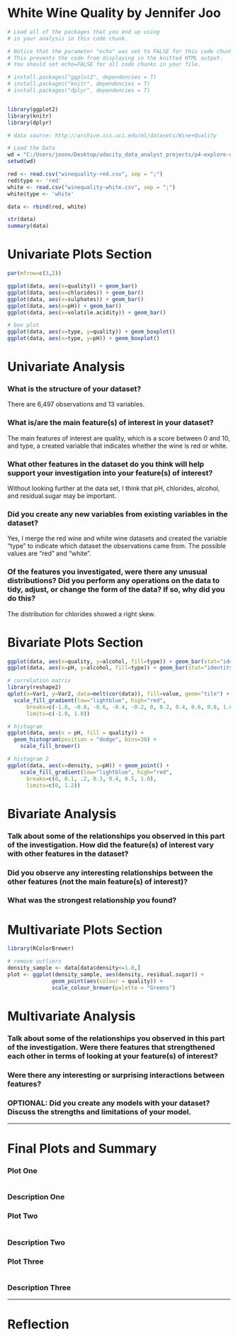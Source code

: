 White Wine Quality by Jennifer Joo
========================================================

```r
# Load all of the packages that you end up using
# in your analysis in this code chunk.

# Notice that the parameter "echo" was set to FALSE for this code chunk.
# This prevents the code from displaying in the knitted HTML output.
# You should set echo=FALSE for all code chunks in your file.

# install.packages("ggplot2", dependencies = T) 
# install.packages("knitr", dependencies = T)
# install.packages("dplyr", dependencies = T)


library(ggplot2)
library(knitr)
library(dplyr)
```

```r
# data source: http://archive.ics.uci.edu/ml/datasets/Wine+Quality

# Load the Data
wd = "C:/Users/joonn/Desktop/udacity_data_analyst_projects/p4-explore-data-in-r/"
setwd(wd)

red <- read.csv("winequality-red.csv", sep = ";")
red$type <- 'red'
white <- read.csv("winequality-white.csv", sep = ";")
white$type <- 'white'

data <- rbind(red, white)

str(data)
summary(data)

```

# Univariate Plots Section
```r

par(mfrow=c(3,2))

ggplot(data, aes(x=quality)) + geom_bar()
ggplot(data, aes(x=chlorides)) + geom_bar()
ggplot(data, aes(x=sulphates)) + geom_bar()
ggplot(data, aes(x=pH)) + geom_bar()
ggplot(data, aes(x=volatile.acidity)) + geom_bar()

# box plot
ggplot(data, aes(x=type, y=quality)) + geom_boxplot()
ggplot(data, aes(x=type, y=pH)) + geom_boxplot()

```

# Univariate Analysis

### What is the structure of your dataset?

There are 6,497 observations and 13 variables.

### What is/are the main feature(s) of interest in your dataset?

The main features of interest are quality, which is a score between 0 and 10, and type, a created variable that indicates whether the wine is red or white.

### What other features in the dataset do you think will help support your investigation into your feature(s) of interest?

Without looking further at the data set, I think that pH, chlorides, alcohol, and residual.sugar may be important.

### Did you create any new variables from existing variables in the dataset?

Yes, I merge the red wine and white wine datasets and created the variable "type" to indicate which dataset the observations came from.  The possible values are "red" and "white".

### Of the features you investigated, were there any unusual distributions? Did you perform any operations on the data to tidy, adjust, or change the form of the data? If so, why did you do this?

The distribution for chlorides showed a right skew.


# Bivariate Plots Section
```r

ggplot(data, aes(x=quality, y=alcohol, fill=type)) + geom_bar(stat="identity")
ggplot(data, aes(x=pH, y=alcohol, fill=type)) + geom_bar(stat="identity")

# correlation matrix
library(reshape2)
qplot(x=Var1, y=Var2, data=melt(cor(data)), fill=value, geom="tile") +
  scale_fill_gradient(low="lightblue", high="red",
      breaks=c(-1.0, -0.8, -0.6, -0.4, -0.2, 0, 0.2, 0.4, 0.6, 0.8, 1.0),
      limits=c(-1.0, 1.0))

# histogram
ggplot(data, aes(x = pH, fill = quality)) +
  geom_histogram(position = "dodge", bins=30) +
    scale_fill_brewer()

# histogram 2
ggplot(data, aes(x=density, y=pH)) + geom_point() +
    scale_fill_gradient(low="lightblue", high="red",
      breaks=c(0, 0.1, .2, 0.3, 0.4, 0.5, 1.0),
      limits=c(0, 1.2))


```

# Bivariate Analysis

### Talk about some of the relationships you observed in this part of the investigation. How did the feature(s) of interest vary with other features in the dataset?

### Did you observe any interesting relationships between the other features (not the main feature(s) of interest)?

### What was the strongest relationship you found?




# Multivariate Plots Section

```r
library(RColorBrewer)

# remove outliers
density_sample <- data[data$density<=1.0,]
plot <- ggplot(density_sample, aes(density, residual.sugar)) +
              geom_point(aes(colour = quality)) +
              scale_colour_brewer(palette = "Greens")

```

# Multivariate Analysis

### Talk about some of the relationships you observed in this part of the investigation. Were there features that strengthened each other in terms of looking at your feature(s) of interest?

### Were there any interesting or surprising interactions between features?

### OPTIONAL: Did you create any models with your dataset? Discuss the strengths and limitations of your model.

------

# Final Plots and Summary

### Plot One
```r

```

### Description One


### Plot Two
```r

```

### Description Two


### Plot Three
```r

```

### Description Three

------

# Reflection

